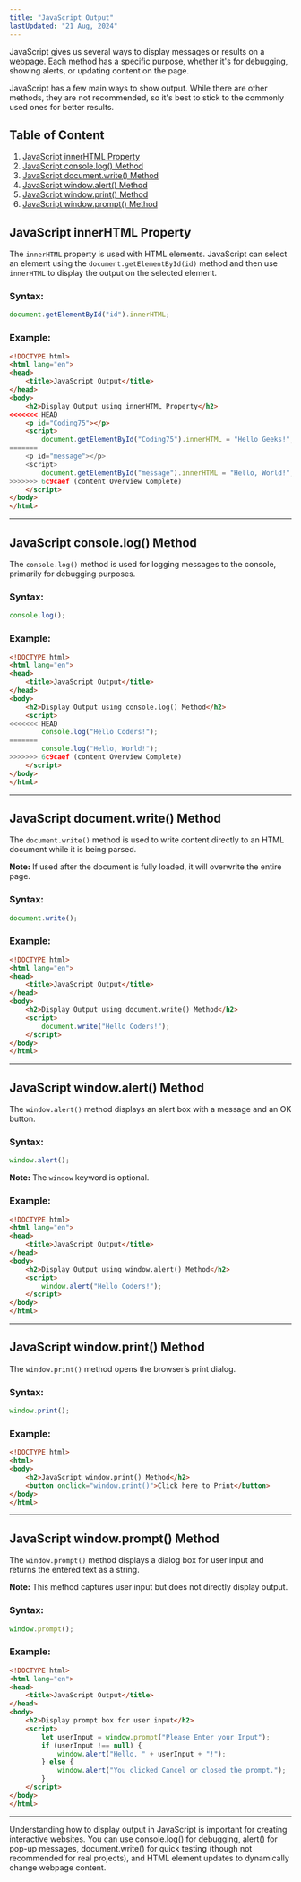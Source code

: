 ```yaml
---
title: "JavaScript Output"
lastUpdated: "21 Aug, 2024"
---
```


JavaScript gives us several ways to display messages or results on a webpage. Each method has a specific purpose, whether it's for debugging, showing alerts, or updating content on the page.

JavaScript has a few main ways to show output. While there are other methods, they are not recommended, so it's best to stick to the commonly used ones for better results.

## Table of Content

1. [JavaScript innerHTML Property](#javascript-innerhtml-property)
2. [JavaScript console.log() Method](#javascript-consolelog-method)
3. [JavaScript document.write() Method](#javascript-documentwrite-method)
4. [JavaScript window.alert() Method](#javascript-windowalert-method)
5. [JavaScript window.print() Method](#javascript-windowprint-method)
6. [JavaScript window.prompt() Method](#javascript-windowprompt-method)

## JavaScript innerHTML Property
The `innerHTML` property is used with HTML elements. JavaScript can select an element using the `document.getElementById(id)` method and then use `innerHTML` to display the output on the selected element.

### Syntax:
```js
document.getElementById("id").innerHTML;
```

### Example:
```html
<!DOCTYPE html>
<html lang="en">
<head>
    <title>JavaScript Output</title>
</head>
<body>
    <h2>Display Output using innerHTML Property</h2>
<<<<<<< HEAD
    <p id="Coding75"></p>
    <script>
        document.getElementById("Coding75").innerHTML = "Hello Geeks!";
=======
    <p id="message"></p>
    <script>
        document.getElementById("message").innerHTML = "Hello, World!";
>>>>>>> 6c9caef (content Overview Complete)
    </script>
</body>
</html>

```

---

## JavaScript console.log() Method
The `console.log()` method is used for logging messages to the console, primarily for debugging purposes.

### Syntax:
```js
console.log();
```

### Example:
```html
<!DOCTYPE html>
<html lang="en">
<head>
    <title>JavaScript Output</title>
</head>
<body>
    <h2>Display Output using console.log() Method</h2>
    <script>
<<<<<<< HEAD
        console.log("Hello Coders!");
=======
        console.log("Hello, World!");
>>>>>>> 6c9caef (content Overview Complete)
    </script>
</body>
</html>

```

---

## JavaScript document.write() Method
The `document.write()` method is used to write content directly to an HTML document while it is being parsed.

**Note:** If used after the document is fully loaded, it will overwrite the entire page.

### Syntax:
```js
document.write();
```

### Example:
```html
<!DOCTYPE html>
<html lang="en">
<head>
    <title>JavaScript Output</title>
</head>
<body>
    <h2>Display Output using document.write() Method</h2>
    <script>
        document.write("Hello Coders!");
    </script>
</body>
</html>
```

---

## JavaScript window.alert() Method
The `window.alert()` method displays an alert box with a message and an OK button.

### Syntax:
```js
window.alert();
```

**Note:** The `window` keyword is optional.

### Example:
```html
<!DOCTYPE html>
<html lang="en">
<head>
    <title>JavaScript Output</title>
</head>
<body>
    <h2>Display Output using window.alert() Method</h2>
    <script>
        window.alert("Hello Coders!");
    </script>
</body>
</html>
```

---

## JavaScript window.print() Method
The `window.print()` method opens the browser’s print dialog.

### Syntax:
```js
window.print();
```

### Example:
```html
<!DOCTYPE html>
<html>
<body>
    <h2>JavaScript window.print() Method</h2>
    <button onclick="window.print()">Click here to Print</button>
</body>
</html>
```

---

## JavaScript window.prompt() Method
The `window.prompt()` method displays a dialog box for user input and returns the entered text as a string.

**Note:** This method captures user input but does not directly display output.

### Syntax:
```js
window.prompt();
```

### Example:
```html
<!DOCTYPE html>
<html lang="en">
<head>
    <title>JavaScript Output</title>
</head>
<body>
    <h2>Display prompt box for user input</h2>
    <script>
        let userInput = window.prompt("Please Enter your Input");
        if (userInput !== null) {
            window.alert("Hello, " + userInput + "!");
        } else {
            window.alert("You clicked Cancel or closed the prompt.");
        }
    </script>
</body>
</html>
```

---

Understanding how to display output in JavaScript is important for creating interactive websites. You can use console.log() for debugging, alert() for pop-up messages, document.write() for quick testing (though not recommended for real projects), and HTML element updates to dynamically change webpage content.
